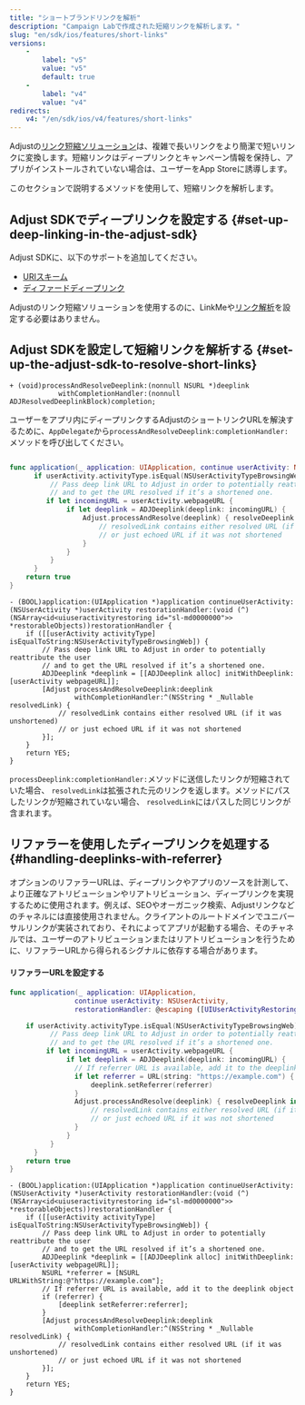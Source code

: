 ```yaml
---
title: "ショートブランドリンクを解析"
description: "Campaign Labで作成された短縮リンクを解析します。"
slug: "en/sdk/ios/features/short-links"
versions: 
    - 
        label: "v5"
        value: "v5"
        default: true
    - 
        label: "v4"
        value: "v4"
redirects: 
    v4: "/en/sdk/ios/v4/features/short-links"
---
```

Adjustの[リンク短縮ソリューション](https://help.adjust.com/en/article/short-branded-links)は、複雑で長いリンクをより簡潔で短いリンクに変換します。短縮リンクはディープリンクとキャンペーン情報を保持し、アプリがインストールされていない場合は、ユーザーをApp Storeに誘導します。

このセクションで説明するメソッドを使用して、短縮リンクを解析します。

Adjust SDKでディープリンクを設定する \{\#set\-up\-deep\-linking\-in\-the\-adjust\-sdk\}
------------------------------------------------------------------------------------

Adjust SDKに、以下のサポートを追加してください。

* [URIスキーム](/en/sdk/ios/features/deep-links/direct)
* [ディファードディープリンク](/en/sdk/ios/features/deep-links/deferred)

<callout type="note"> 

Adjustのリンク短縮ソリューションを使用するのに、LinkMeや[リンク解析](/en/sdk/ios/features/deep-links/resolution)を設定する必要はありません。
</Callout> 

Adjust SDKを設定して短縮リンクを解析する \{\#set\-up\-the\-adjust\-sdk\-to\-resolve\-short\-links\}
-----------------------------------------------------------------------------------------------

<codeblock title="メソッドシグネチャー"> 

```objc
+ (void)processAndResolveDeeplink:(nonnull NSURL *)deeplink
            withCompletionHandler:(nonnull ADJResolvedDeeplinkBlock)completion;
```

</CodeBlock> 

ユーザーをアプリ内にディープリンクするAdjustのショートリンクURLを解決するために、`AppDelegate`から`processAndResolveDeeplink:completionHandler:`メソッドを呼び出してください。
<tabs> <tab title="Swift"> 

```swift

func application(_ application: UIApplication, continue userActivity: NSUserActivity, restorationHandler: @escaping ([any UIUserActivityRestoring]?) -> Void) -> Bool {
      if userActivity.activityType.isEqual(NSUserActivityTypeBrowsingWeb) {
          // Pass deep link URL to Adjust in order to potentially reattribute the user
          // and to get the URL resolved if it’s a shortened one.
         if let incomingURL = userActivity.webpageURL {
              if let deeplink = ADJDeeplink(deeplink: incomingURL) {
                  Adjust.processAndResolve(deeplink) { resolveDeeplink in
                      // resolvedLink contains either resolved URL (if it was unshortened)
                      // or just echoed URL if it was not shortened
                  }
              }
          }
      }
    return true
}

```

</Tab> <tab title="Objective-C"> 

```objc
- (BOOL)application:(UIApplication *)application continueUserActivity:(NSUserActivity *)userActivity restorationHandler:(void (^)(NSArray<id<uiuseractivityrestoring id="sl-md0000000">> *restorableObjects))restorationHandler {
    if ([[userActivity activityType] isEqualToString:NSUserActivityTypeBrowsingWeb]) {
        // Pass deep link URL to Adjust in order to potentially reattribute the user
        // and to get the URL resolved if it’s a shortened one.
        ADJDeeplink *deeplink = [[ADJDeeplink alloc] initWithDeeplink:[userActivity webpageURL]];
        [Adjust processAndResolveDeeplink:deeplink
                withCompletionHandler:^(NSString * _Nullable resolvedLink) {
            // resolvedLink contains either resolved URL (if it was unshortened)
            // or just echoed URL if it was not shortened
        }];
    }
    return YES;
}
```

</Tab> </Tabs> 

`processDeeplink:completionHandler:`メソッドに送信したリンクが短縮されていた場合、 `resolvedLink`は拡張された元のリンクを返します。メソッドにパスしたリンクが短縮されていない場合、 `resolvedLink`にはパスした同じリンクが含まれます。

リファラーを使用したディープリンクを処理する\{\#handling\-deeplinks\-with\-referrer\}
---------------------------------------------------------------------

オプションのリファラーURLは、ディープリンクやアプリのソースを計測して、より正確なアトリビューションやリアトリビューション、ディープリンクを実現するために使用されます。例えば、SEOやオーガニック検索、Adjustリンクなどのチャネルには直接使用されません。クライアントのルートドメインでユニバーサルリンクが実装されており、それによってアプリが起動する場合、そのチャネルでは、ユーザーのアトリビューションまたはリアトリビューションを行うために、リファラーURLから得られるシグナルに依存する場合があります。

#### リファラーURLを設定する

<tabs> <tab title="Swift" sync="swift"> 

```swift
func application(_ application: UIApplication,
                continue userActivity: NSUserActivity,
                restorationHandler: @escaping ([UIUserActivityRestoring]?) -> Void) -> Bool {

    if userActivity.activityType.isEqual(NSUserActivityTypeBrowsingWeb) {
          // Pass deep link URL to Adjust in order to potentially reattribute the user
          // and to get the URL resolved if it’s a shortened one.
         if let incomingURL = userActivity.webpageURL {
              if let deeplink = ADJDeeplink(deeplink: incomingURL) {
                // If referrer URL is available, add it to the deeplink object
                if let referrer = URL(string: "https://example.com") {
                    deeplink.setReferrer(referrer)
                }
                Adjust.processAndResolve(deeplink) { resolveDeeplink in
                    // resolvedLink contains either resolved URL (if it was unshortened)
                    // or just echoed URL if it was not shortened
                }
              }
          }
      }
    return true
}

```

</Tab> <tab title="Objective-C" sync="objc"> 

```objc
- (BOOL)application:(UIApplication *)application continueUserActivity:(NSUserActivity *)userActivity restorationHandler:(void (^)(NSArray<id<uiuseractivityrestoring id="sl-md0000000">> *restorableObjects))restorationHandler {
    if ([[userActivity activityType] isEqualToString:NSUserActivityTypeBrowsingWeb]) {
        // Pass deep link URL to Adjust in order to potentially reattribute the user
        // and to get the URL resolved if it’s a shortened one.
        ADJDeeplink *deeplink = [[ADJDeeplink alloc] initWithDeeplink:[userActivity webpageURL]];
        NSURL *referrer = [NSURL URLWithString:@"https://example.com"];
        // If referrer URL is available, add it to the deeplink object
        if (referrer) {
            [deeplink setReferrer:referrer];
        }
        [Adjust processAndResolveDeeplink:deeplink
                withCompletionHandler:^(NSString * _Nullable resolvedLink) {
            // resolvedLink contains either resolved URL (if it was unshortened)
            // or just echoed URL if it was not shortened
        }];
    }
    return YES;
}

```

</Tab> </Tabs>

